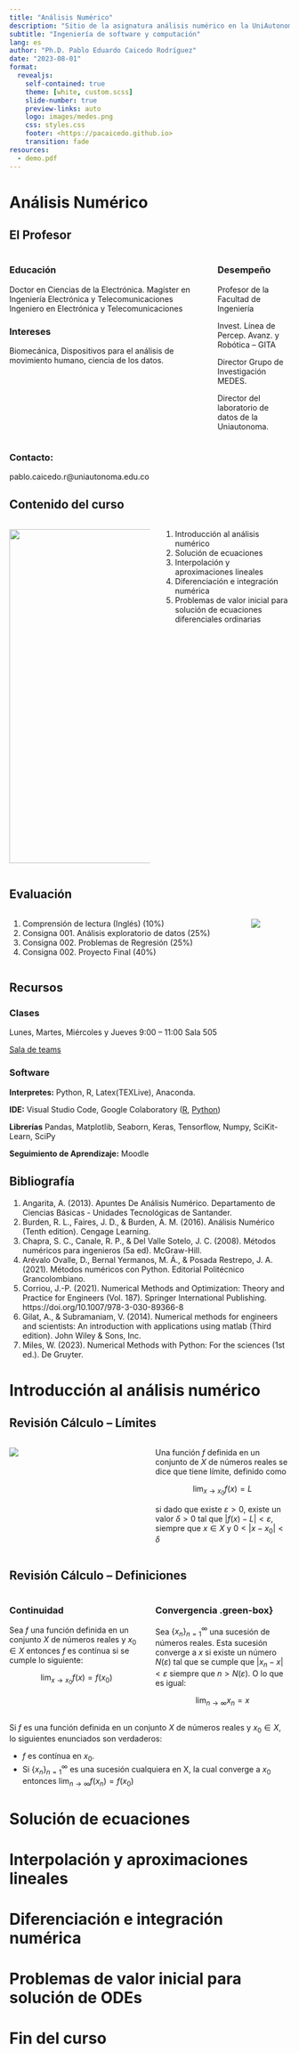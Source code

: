 ```yaml
---
title: "Análisis Numérico"
description: "Sitio de la asignatura análisis numérico en la UniAutonoma del Cauca"
subtitle: "Ingeniería de software y computación"
lang: es
author: "Ph.D. Pablo Eduardo Caicedo Rodríguez"
date: "2023-08-01"
format:
  revealjs: 
    self-contained: true
    theme: [white, custom.scss]
    slide-number: true
    preview-links: auto
    logo: images/medes.png
    css: styles.css
    footer: <https://pacaicedo.github.io>
    transition: fade
resources:
  - demo.pdf
---
```


# Análisis Numérico

## El Profesor {.smaller}

::: columns

:::: column


### Educación

Doctor en Ciencias de la Electrónica.
Magíster en Ingeniería Electrónica y Telecomunicaciones
Ingeniero en Electrónica y Telecomunicaciones

### Intereses

Biomecánica, Dispositivos para el análisis de movimiento humano, ciencia de los datos.

::::

:::: column

### Desempeño

Profesor de la Facultad de Ingeniería

Invest. Línea de Percep. Avanz. y Robótica -- GITA

Director Grupo de Investigación MEDES.

Director del laboratorio de datos de la Uniautonoma.

::::

:::

### Contacto:

pablo.caicedo.r@uniautonoma.edu.co


## Contenido del curso

:::columns

:::: column

![](./images/NumericalAnalysis/numerical_analysis_01.jpeg){ height="600" }

::::

:::: column

1. Introducción al análisis numérico
2. Solución de ecuaciones
3. Interpolación y aproximaciones lineales
4. Diferenciación e integración numérica
5. Problemas de valor inicial para solución de ecuaciones diferenciales ordinarias

::::

:::

## Evaluación

:::columns

:::: column

\scriptsize

1. Comprensión de lectura (Inglés) (10%)
2. Consigna 001. Análisis exploratorio de datos (25%)
2. Consigna 002. Problemas de Regresión (25%)
3. Consigna 002. Proyecto Final (40%)

\normalsize

::::

:::: column

![](images/evaluacion.jpg)

::::

:::


## Recursos

### Clases

Lunes, Martes, Miércoles y Jueves
9:00 -- 11:00
Sala 505

[Sala de teams](https://teams.microsoft.com/l/channel/19%3aXtToBJm4BKK4XyFP47UVcSYBhCR1JosQE-qQ6Kk6TKE1%40thread.tacv2/General?groupId=928c3615-fd66-4e37-92de-5b85feb03424&tenantId=c91fc68b-7571-4551-933c-467a6c58bf58)


### Software
**Interpretes:** Python, R, Latex(TEXLive), Anaconda.

**IDE:** Visual Studio Code, Google Colaboratory ([R](https://colab.to/r), [Python](https://colab.to))

**Librerías** Pandas, Matplotlib, Seaborn, Keras, Tensorflow, Numpy, SciKit-Learn, SciPy

**Seguimiento de Aprendizaje:** Moodle


## Bibliografía{.scrollable}


1. Angarita, A. (2013). Apuntes De Análisis Numérico. Departamento de Ciencias Básicas - Unidades Tecnológicas de Santander.
2. Burden, R. L., Faires, J. D., & Burden, A. M. (2016). Análisis Numérico (Tenth edition). Cengage Learning.
3. Chapra, S. C., Canale, R. P., & Del Valle Sotelo, J. C. (2008). Métodos numéricos para ingenieros (5a ed). McGraw-Hill.
4. Arévalo Ovalle, D., Bernal Yermanos, M. Á., & Posada Restrepo, J. A. (2021). Métodos numéricos con Python. Editorial Politécnico Grancolombiano.
5. Corriou, J.-P. (2021). Numerical Methods and Optimization: Theory and Practice for Engineers (Vol. 187). Springer International Publishing. https://doi.org/10.1007/978-3-030-89366-8
6. Gilat, A., & Subramaniam, V. (2014). Numerical methods for engineers and scientists: An introduction with applications using matlab (Third edition). John Wiley & Sons, Inc.
7. Miles, W. (2023). Numerical Methods with Python: For the sciences (1st ed.). De Gruyter.



# Introducción al análisis numérico

## Revisión Cálculo -- Límites {.smaller}

::::{.columns}

::: {.column width='50%'}

![](./images/NumericalAnalysis/limite.png)

:::

::: {.column width='50%'}

Una función _f_ definida en un conjunto de _X_ de números reales se dice que tiene límite, definido como 

$$ \lim _{x \to x_0 }f(x)=L  $$

si dado que existe $\varepsilon > 0$, existe un valor $\delta > 0$ tal que $\left| f(x) - L \right| < \varepsilon$, siempre que $x \in X$ y $0<\left| x-x_0 \right| < \delta$

:::
::::

## Revisión Cálculo -- Definiciones{.smaller}

::::{.columns}

::: {.column width='50%'}

### Continuidad

Sea _f_ una función definida en un conjunto _X_ de números reales y $x_0 \in X$ entonces _f_ es contínua si se cumple lo siguiente:

$$\lim _{x \to x_0 }f(x)=f(x_0)$$

:::

::: {.column width='50%'}

### Convergencia .green-box}

Sea $\left\{ x_n \right\}_{n=1}^{\infty}$ una sucesión de números reales. Esta sucesión converge a _x_ si existe un número $N(\varepsilon)$ tal que se cumple que $\left| x_n - x \right| < \varepsilon$ siempre que $n>N(\varepsilon)$. O lo que es igual:

$$ \lim _{n \to \infty }x_n = x $$


:::
::::

Si _f_ es una función definida en un conjunto _X_ de números reales y $x_0 \in X$, lo siguientes enunciados son verdaderos:

- _f_ es contínua en $x_0$.
- Si $\left\{ x_n \right\}_{n=1}^{\infty}$ es una sucesión cualquiera en X, la cual converge a $x_0$ entonces $\lim _{n \to \infty }f(x_n)=f(x_0)$

# Solución de ecuaciones

# Interpolación y aproximaciones lineales

# Diferenciación e integración numérica

# Problemas de valor inicial para solución de ODEs


# Fin del curso

